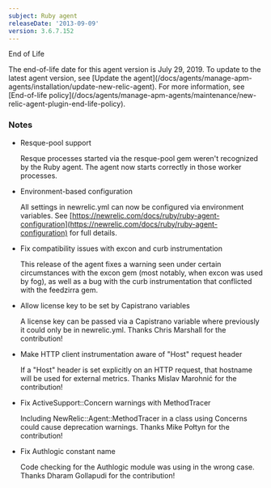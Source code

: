 ```yaml
---
subject: Ruby agent
releaseDate: '2013-09-09'
version: 3.6.7.152
---
```


End of Life

<Callout variant="important">
  The end-of-life date for this agent version is July 29, 2019. To update to the latest agent version, see [Update the agent](/docs/agents/manage-apm-agents/installation/update-new-relic-agent). For more information, see [End-of-life policy](/docs/agents/manage-apm-agents/maintenance/new-relic-agent-plugin-end-life-policy).
</Callout>

### Notes

* Resque-pool support

  Resque processes started via the resque-pool gem weren't recognized by the Ruby agent. The agent now starts correctly in those worker processes.
* Environment-based configuration

  All settings in newrelic.yml can now be configured via environment variables. See [https://newrelic.com/docs/ruby/ruby-agent-configuration](https://newrelic.com/docs/ruby/ruby-agent-configuration) for full details.
* Fix compatibility issues with excon and curb instrumentation

  This release of the agent fixes a warning seen under certain circumstances with the excon gem (most notably, when excon was used by fog), as well as a bug with the curb instrumentation that conflicted with the feedzirra gem.
* Allow license key to be set by Capistrano variables

  A license key can be passed via a Capistrano variable where previously it could only be in newrelic.yml. Thanks Chris Marshall for the contribution!
* Make HTTP client instrumentation aware of "Host" request header

  If a "Host" header is set explicitly on an HTTP request, that hostname will be used for external metrics. Thanks Mislav Marohnić for the contribution!
* Fix ActiveSupport::Concern warnings with MethodTracer

  Including NewRelic::Agent::MethodTracer in a class using Concerns could cause deprecation warnings. Thanks Mike Połtyn for the contribution!
* Fix Authlogic constant name

  Code checking for the Authlogic module was using in the wrong case. Thanks Dharam Gollapudi for the contribution!
